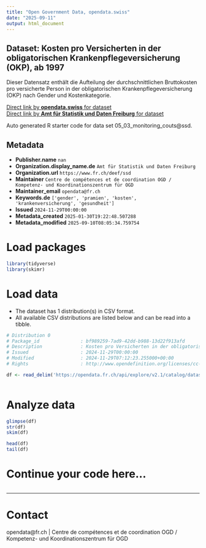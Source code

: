 ```yaml
---
title: "Open Government Data, opendata.swiss"
date: "2025-09-11"
output: html_document
---
```


## Dataset: Kosten pro Versicherten in der obligatorischen Krankenpflegeversicherung (OKP), ab 1997

Dieser Datensatz enthält die Aufteilung der durchschnittlichen Bruttokosten pro versicherte Person in der obligatorischen Krankenpflegeversicherung (OKP) nach Gender und Kostenkategorie.

[Direct link by **opendata.swiss** for dataset](https://opendata.swiss/de/dataset/monitoring-der-kosten-in-der-obligatorischen-krankenpflegeversicherung-okp-ab-1997)<br>
[Direct link by **Amt für Statistik und Daten Freiburg** for dataset](https://opendata.fr.ch/explore/dataset/05_03_monitoring_couts/)

Auto generated R starter code for data set 05_03_monitoring_couts@ssd.

## Metadata

- **Publisher.name** `nan`
- **Organization.display_name.de** `Amt für Statistik und Daten Freiburg`
- **Organization.url** `https://www.fr.ch/deef/ssd`
- **Maintainer** `Centre de compétences et de coordination OGD / Kompetenz- und Koordinationszentrum für OGD`
- **Maintainer_email** `opendata@fr.ch`
- **Keywords.de** `['gender', 'pramien', 'kosten', 'krankenversicherung', 'gesundheit']`
- **Issued** `2024-11-29T00:00:00`
- **Metadata_created** `2025-01-30T19:22:48.507288`
- **Metadata_modified** `2025-09-10T08:05:34.759754`


# Load packages

```r

library(tidyverse)
library(skimr)

```

# Load data

-   The dataset has 1 distribution(s) in CSV format.
-   All available CSV distributions are listed below and can be read into a tibble.

```r

# Distribution 0
# Package_id               : bf989259-7ad9-42dd-b988-13d22f913afd
# Description              : Kosten pro Versicherten in der obligatorischen Krankenpflegeversicherung (OKP), ab 1997 (csv)
# Issued                   : 2024-11-29T00:00:00
# Modified                 : 2024-11-29T07:12:23.255000+00:00
# Rights                   : http://www.opendefinition.org/licenses/cc-by-sa

df <- read_delim('https://opendata.fr.ch/api/explore/v2.1/catalog/datasets/05_03_monitoring_couts/exports/csv?use_labels=true')



```

# Analyze data

```r

glimpse(df)
str(df)
skim(df)

head(df)
tail(df)

```

# Continue your code here...

```r

```

------------------------------------------------------------------------

# Contact

opendata@fr.ch | Centre de compétences et de coordination OGD / Kompetenz- und Koordinationszentrum für OGD
